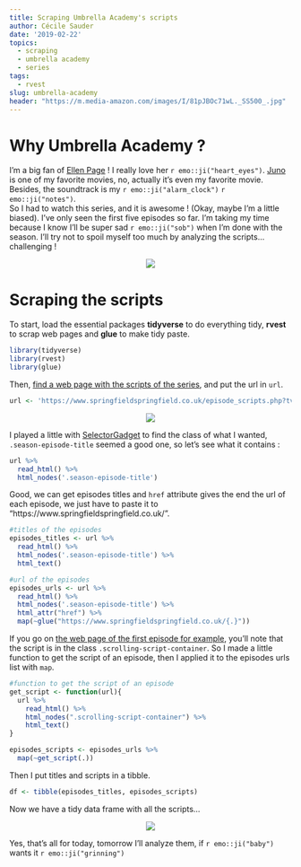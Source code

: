 ```yaml
---
title: Scraping Umbrella Academy's scripts
author: Cécile Sauder
date: '2019-02-22'
topics:
  - scraping
  - umbrella academy
  - series
tags:
  - rvest
slug: umbrella-academy
header: "https://m.media-amazon.com/images/I/81pJBOc71wL._SS500_.jpg"
---
```




# Why Umbrella Academy ?   

I'm a big fan of [Ellen Page](https://en.wikipedia.org/wiki/Ellen_Page) ! I really love her `r emo::ji("heart_eyes")`. [Juno](https://www.imdb.com/title/tt0467406/) is one of my favorite movies, no, actually it's even my favorite movie. Besides, the soundtrack is my `r emo::ji("alarm_clock")` `r emo::ji("notes")`.   
So I had to watch this series, and it is awesome ! (Okay, maybe I'm a little biased). I've only seen the first five episodes so far. I'm taking my time because I know I'll be super sad `r emo::ji("sob")` when I'm done with the season. I'll try not to spoil myself too much by analyzing the scripts... challenging !  

<p align="center">
![](https://tel.img.pmdstatic.net/fit/http.3A.2F.2Fprd2-bone-image.2Es3-website-eu-west-1.2Eamazonaws.2Ecom.2Ftel.2F2018.2F10.2F08.2Ffc869c14-0bff-4651-aa98-37775ce1695f.2Ejpeg/540x400/quality/80/thumbnail.jpeg)
</p>

# Scraping the scripts

To start, load the essential packages **tidyverse** to do everything tidy, **rvest** to scrap web pages and **glue** to make tidy paste. 

```r
library(tidyverse)
library(rvest)
library(glue)
```

Then, [find a web page with the scripts of the series](http://lmgtfy.com/?q=script+umbrella+academy), and put the url in `url`.
```r
url <- 'https://www.springfieldspringfield.co.uk/episode_scripts.php?tv-show=the-umbrella-academy-2019&season=1'
```

<p align="center">
![](https://media.giphy.com/media/3fibASpOsR4s94M1v4/giphy.gif)
</p>

I played a little with [SelectorGadget](https://selectorgadget.com/) to find the class of what I wanted, `.season-episode-title` seemed a good one, so let's see what it contains :

```r
url %>%
  read_html() %>%
  html_nodes('.season-episode-title')
```

Good, we can get episodes titles and `href` attribute gives the end the url of each episode, we just have to paste it to "https://www.springfieldspringfield.co.uk/". 

```r
#titles of the episodes
episodes_titles <- url %>%
  read_html() %>%
  html_nodes('.season-episode-title') %>%
  html_text()

#url of the episodes
episodes_urls <- url %>%
  read_html() %>%
  html_nodes('.season-episode-title') %>%
  html_attr("href") %>%
  map(~glue("https://www.springfieldspringfield.co.uk/{.}")) 

```

If you go on [the web page of the first episode for example](https://www.springfieldspringfield.co.uk/view_episode_scripts.php?tv-show=the-umbrella-academy-2019&episode=s01e01), you'll note that the script is in the class `.scrolling-script-container`. So I made a little function to get the script of an episode, then I applied it to the episodes urls list with `map`.

```r

#function to get the script of an episode
get_script <- function(url){
  url %>%
    read_html() %>%
    html_nodes(".scrolling-script-container") %>%
    html_text()
}

episodes_scripts <- episodes_urls %>%
  map(~get_script(.))
```

Then I put titles and scripts in a tibble.

```r
df <- tibble(episodes_titles, episodes_scripts)
```

Now we have a tidy data frame with all the scripts... 

<p align="center">
![](https://media.giphy.com/media/28FpALDPHljpalhdRa/giphy.gif)
</p>

Yes, that's all for today, tomorrow I'll analyze them, if `r emo::ji("baby")` wants it `r emo::ji("grinning")`